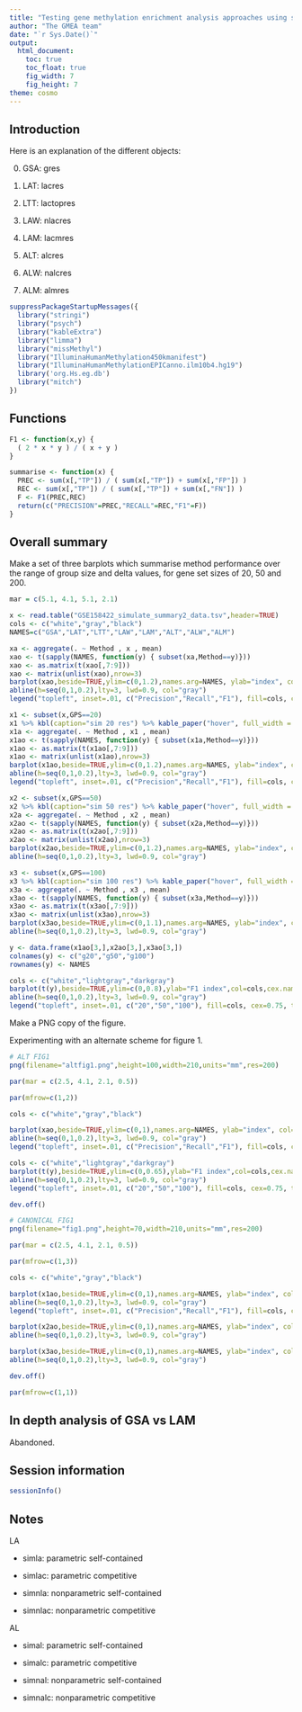 ```yaml
---
title: "Testing gene methylation enrichment analysis approaches using simulated data - summarise data"
author: "The GMEA team"
date: "`r Sys.Date()`"
output:
  html_document:
    toc: true
    toc_float: true
    fig_width: 7
    fig_height: 7
theme: cosmo
---
```


## Introduction

Here is an explanation of the different objects:

0. GSA: gres

1. LAT: lacres

2. LTT: lactopres

3. LAW: nlacres

4. LAM: lacmres

5. ALT: alcres

6. ALW: nalcres

7. ALM: almres

```r

suppressPackageStartupMessages({
  library("stringi")
  library("psych")
  library("kableExtra")
  library("limma")
  library("missMethyl")
  library("IlluminaHumanMethylation450kmanifest")
  library("IlluminaHumanMethylationEPICanno.ilm10b4.hg19")
  library('org.Hs.eg.db')
  library("mitch")
})

```

## Functions

```r

F1 <- function(x,y) {
  ( 2 * x * y ) / ( x + y )
}

summarise <- function(x) {
  PREC <- sum(x[,"TP"]) / ( sum(x[,"TP"]) + sum(x[,"FP"]) )
  REC <- sum(x[,"TP"]) / ( sum(x[,"TP"]) + sum(x[,"FN"]) )
  F <- F1(PREC,REC)
  return(c("PRECISION"=PREC,"RECALL"=REC,"F1"=F))
}

```

## Overall summary

Make a set of three barplots which summarise method performance over the range of group size and
delta values, for gene set sizes of 20, 50 and 200.

```r

mar = c(5.1, 4.1, 5.1, 2.1)

x <- read.table("GSE158422_simulate_summary2_data.tsv",header=TRUE)
cols <- c("white","gray","black")
NAMES=c("GSA","LAT","LTT","LAW","LAM","ALT","ALW","ALM")

xa <- aggregate(. ~ Method , x , mean)
xao <- t(sapply(NAMES, function(y) { subset(xa,Method==y)}))
xao <- as.matrix(t(xao[,7:9]))
xao <- matrix(unlist(xao),nrow=3)
barplot(xao,beside=TRUE,ylim=c(0,1.2),names.arg=NAMES, ylab="index", col=cols, cex.names=0.7, cex.axis=0.7, main="Overall performance")
abline(h=seq(0,1,0.2),lty=3, lwd=0.9, col="gray")
legend("topleft", inset=.01, c("Precision","Recall","F1"), fill=cols, cex=0.75)

x1 <- subset(x,GPS==20)
x1 %>% kbl(caption="sim 20 res") %>% kable_paper("hover", full_width = F)
x1a <- aggregate(. ~ Method , x1 , mean)
x1ao <- t(sapply(NAMES, function(y) { subset(x1a,Method==y)}))
x1ao <- as.matrix(t(x1ao[,7:9]))
x1ao <- matrix(unlist(x1ao),nrow=3)
barplot(x1ao,beside=TRUE,ylim=c(0,1.2),names.arg=NAMES, ylab="index", col=cols, cex.names=0.7, cex.axis=0.7, main="20 genes per set")
abline(h=seq(0,1,0.2),lty=3, lwd=0.9, col="gray")
legend("topleft", inset=.01, c("Precision","Recall","F1"), fill=cols, cex=0.75)

x2 <- subset(x,GPS==50)
x2 %>% kbl(caption="sim 50 res") %>% kable_paper("hover", full_width = F)
x2a <- aggregate(. ~ Method , x2 , mean)
x2ao <- t(sapply(NAMES, function(y) { subset(x2a,Method==y)}))
x2ao <- as.matrix(t(x2ao[,7:9]))
x2ao <- matrix(unlist(x2ao),nrow=3)
barplot(x2ao,beside=TRUE,ylim=c(0,1.2),names.arg=NAMES, ylab="index", col=cols, cex.names=0.7, cex.axis=0.7, main="50 genes per set")
abline(h=seq(0,1,0.2),lty=3, lwd=0.9, col="gray")

x3 <- subset(x,GPS==100)
x3 %>% kbl(caption="sim 100 res") %>% kable_paper("hover", full_width = F)
x3a <- aggregate(. ~ Method , x3 , mean)
x3ao <- t(sapply(NAMES, function(y) { subset(x3a,Method==y)}))
x3ao <- as.matrix(t(x3ao[,7:9]))
x3ao <- matrix(unlist(x3ao),nrow=3)
barplot(x3ao,beside=TRUE,ylim=c(0,1.1),names.arg=NAMES, ylab="index", col=cols, cex.names=0.7, cex.axis=0.7, main="100 genes per set")
abline(h=seq(0,1,0.2),lty=3, lwd=0.9, col="gray")

y <- data.frame(x1ao[3,],x2ao[3,],x3ao[3,])
colnames(y) <- c("g20","g50","g100")
rownames(y) <- NAMES

cols <- c("white","lightgray","darkgray")
barplot(t(y),beside=TRUE,ylim=c(0,0.8),ylab="F1 index",col=cols,cex.names=0.7, cex.axis=0.7,main="Effect of gene set size")
abline(h=seq(0,1,0.2),lty=3, lwd=0.9, col="gray")
legend("topleft", inset=.01, c("20","50","100"), fill=cols, cex=0.75, title="Genes per set")

```

Make a PNG copy of the figure.

Experimenting with an alternate scheme for figure 1.

```r

# ALT FIG1
png(filename="altfig1.png",height=100,width=210,units="mm",res=200)

par(mar = c(2.5, 4.1, 2.1, 0.5))

par(mfrow=c(1,2))

cols <- c("white","gray","black")

barplot(xao,beside=TRUE,ylim=c(0,1),names.arg=NAMES, ylab="index", col=cols, cex.names=0.75, cex.axis=0.75, main="Overall performance")
abline(h=seq(0,1,0.2),lty=3, lwd=0.9, col="gray")
legend("topleft", inset=.01, c("Precision","Recall","F1"), fill=cols, cex=0.75)

cols <- c("white","lightgray","darkgray")
barplot(t(y),beside=TRUE,ylim=c(0,0.65),ylab="F1 index",col=cols,cex.names=0.75, cex.axis=0.75,main="Effect of gene set size")
abline(h=seq(0,1,0.2),lty=3, lwd=0.9, col="gray")
legend("topleft", inset=.01, c("20","50","100"), fill=cols, cex=0.75, title="Genes per set")

dev.off()

```

```r


# CANONICAL FIG1
png(filename="fig1.png",height=70,width=210,units="mm",res=200)

par(mar = c(2.5, 4.1, 2.1, 0.5))

par(mfrow=c(1,3))

cols <- c("white","gray","black")

barplot(x1ao,beside=TRUE,ylim=c(0,1),names.arg=NAMES, ylab="index", col=cols, cex.names=0.75, cex.axis=0.75, main="20 genes per set")
abline(h=seq(0,1,0.2),lty=3, lwd=0.9, col="gray")
legend("topleft", inset=.01, c("Precision","Recall","F1"), fill=cols, cex=0.85)

barplot(x2ao,beside=TRUE,ylim=c(0,1),names.arg=NAMES, ylab="index", col=cols, cex.names=0.75, cex.axis=0.75, main="50 genes per set")
abline(h=seq(0,1,0.2),lty=3, lwd=0.9, col="gray")

barplot(x3ao,beside=TRUE,ylim=c(0,1),names.arg=NAMES, ylab="index", col=cols, cex.names=0.75, cex.axis=0.75, main="100 genes per set")
abline(h=seq(0,1,0.2),lty=3, lwd=0.9, col="gray")

dev.off()

par(mfrow=c(1,1))

```

## In depth analysis of GSA vs LAM

Abandoned.


## Session information

```r

sessionInfo()

```

## Notes

LA

* simla: parametric self-contained

* simlac: parametric competitive

* simnla: nonparametric self-contained

* simnlac: nonparametric competitive

AL

* simal: parametric self-contained

* simalc: parametric competitive

* simnal: nonparametric self-contained

* simnalc: nonparametric competitive
